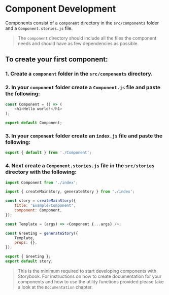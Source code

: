 
<Meta title="Introduction/Component Development" />

# Component Development

Components consist of a `component` directory in the `src/components` folder and a `Component.stories.js` file.

> The `component` directory should include all the files the component needs and should have as few dependencies as possible.

## To create your first component:

### 1. Create a `component` folder in the `src/components` directory.

### 2. In your `component` folder create a `Component.js` file and paste the following:

```javascript
const Component = () => (
    <h1>Hello world!</h1>
);

export default Component;
```

### 3. In your `component` folder create an `index.js` file and paste the following:

```javascript
export { default } from './Component';
```

### 4. Next create a `Component.stories.js` file in the `src/stories` directory with the following:

```javascript
import Component from './index';

import { createMainStory, generateStory } from './index';

const story = createMainStory({
    title: 'Example/Component',
    component: Component,
});

const Template = (args) => <Component {...args} />;

const Greeting = generateStory({
    Template,
    props: {},
});

export { Greeting };
export default story;

```

> This is the minimum required to start developing components with Storybook. For instructions on how to create documentation for your components and how to use the utility functions provided please take a look at the `Documentation` chapter.
